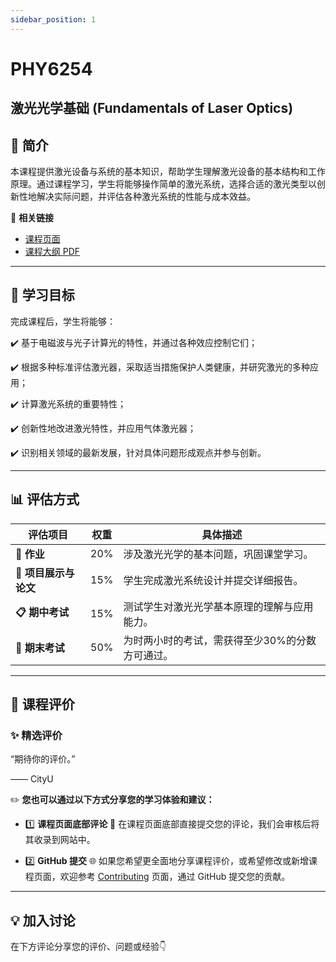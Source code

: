 ```yaml
---
sidebar_position: 1
---
```


# PHY6254
## 激光光学基础 (Fundamentals of Laser Optics)

## **📘 简介**
本课程提供激光设备与系统的基本知识，帮助学生理解激光设备的基本结构和工作原理。通过课程学习，学生将能够操作简单的激光系统，选择合适的激光类型以创新性地解决实际问题，并评估各种激光系统的性能与成本效益。

🔗 **相关链接**
- [课程页面](https://www.cityu.edu.hk/catalogue/pg/202425/course/PHY6254.htm)
- [课程大纲 PDF](https://www.cityu.edu.hk/catalogue/pg/202425/course/PHY6254.pdf)

---

## **🎯 学习目标**

完成课程后，学生将能够：

✔️ 基于电磁波与光子计算光的特性，并通过各种效应控制它们；

✔️ 根据多种标准评估激光器，采取适当措施保护人类健康，并研究激光的多种应用；

✔️ 计算激光系统的重要特性；

✔️ 创新性地改进激光特性，并应用气体激光器；

✔️ 识别相关领域的最新发展，针对具体问题形成观点并参与创新。

---

## **📊 评估方式**

| **评估项目**            | **权重** | **具体描述**                                                                                       |
|------------------------|---------|---------------------------------------------------------------------------------------------------|
| **📂 作业**             | 20%      | 涉及激光光学的基本问题，巩固课堂学习。                                                               |
| **📂 项目展示与论文**    | 15%      | 学生完成激光系统设计并提交详细报告。                                                                  |
| **📋 期中考试**          | 15%      | 测试学生对激光光学基本原理的理解与应用能力。                                                           |
| **📝 期末考试**         | 50%      | 为时两小时的考试，需获得至少30%的分数方可通过。                                                        |

---

## **💬 课程评价**

### ✨ **精选评价**
<div className={commentStyles.commentBox}>
    <p className={commentStyles.commentText}>
        “期待你的评价。”
    </p>
    <p className={commentStyles.commentAuthor}>—— CityU</p>
</div>

✏️ **您也可以通过以下方式分享您的学习体验和建议：**

- 1️⃣ **课程页面底部评论**
💬 在课程页面底部直接提交您的评论，我们会审核后将其收录到网站中。

- 2️⃣ **GitHub 提交**
🌐 如果您希望更全面地分享课程评价，或希望修改或新增课程页面，欢迎参考 [Contributing](/contributing) 页面，通过 GitHub 提交您的贡献。

---

## **💡 加入讨论**

在下方评论分享您的评价、问题或经验👇
<Utterances />
